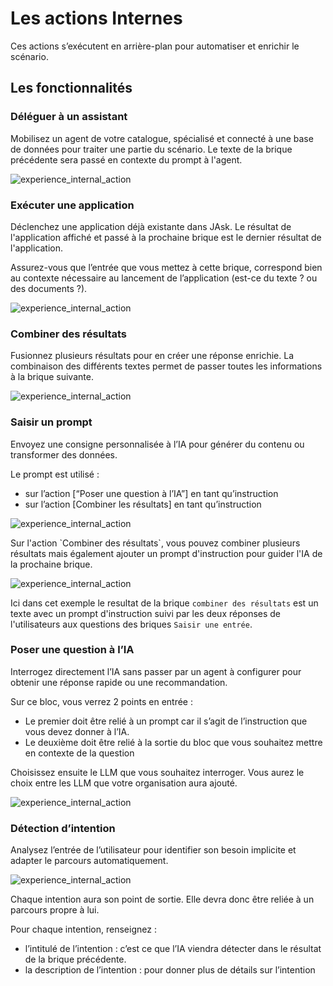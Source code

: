 
# Les actions Internes

Ces actions s’exécutent en arrière-plan pour automatiser et enrichir le scénario. 

## Les fonctionnalités

### Déléguer à un assistant

Mobilisez un agent de votre catalogue, spécialisé et connecté à une base de données pour traiter une partie du scénario. Le texte de la brique précédente sera passé en contexte du prompt à l'agent.

![experience_internal_action](@public/experiences/agent.png)

### Exécuter une application

Déclenchez une application déjà existante dans JAsk. Le résultat de l'application affiché et passé à la prochaine brique est le dernier résultat de l'application.

<Callout type="warning">
Assurez-vous que l’entrée que vous mettez à cette brique, correspond bien au contexte nécessaire au lancement de l’application (est-ce du texte ? ou des documents ?).
</Callout>

![experience_internal_action](@public/experiences/app.png)


### Combiner des résultats

Fusionnez plusieurs résultats pour en créer une réponse enrichie. La combinaison des différents textes permet de passer toutes les informations à la brique suivante.

![experience_internal_action](@public/experiences/merge.png)


### Saisir un prompt

Envoyez une consigne personnalisée à l’IA pour générer du contenu ou transformer des données.

Le prompt est utilisé : 

- sur l’action [“Poser une question à l’IA”] en tant qu’instruction
- sur l’action [Combiner les résultats] en tant qu’instruction

![experience_internal_action](@public/experiences/ai.png)

<Callout>
Sur l'action `Combiner des résultats`, vous pouvez combiner plusieurs résultats mais également ajouter un prompt d'instruction pour guider l'IA de la prochaine brique.
</Callout>

![experience_internal_action](@public/experiences/merge-tip.png)

Ici dans cet exemple le resultat de la brique `combiner des résultats` est un texte avec un prompt d'instruction suivi par les deux réponses de l'utilisateurs aux questions des briques `Saisir une entrée`.


### Poser une question à l’IA

Interrogez directement l’IA sans passer par un agent à configurer pour obtenir une réponse rapide ou une recommandation.

Sur ce bloc, vous verrez 2 points en entrée : 

- Le premier doit être relié à un prompt car il s’agit de l’instruction que vous devez donner à l’IA.
- Le deuxième doit être relié à la sortie du bloc que vous souhaitez mettre en contexte de la question

Choisissez ensuite le LLM que vous souhaitez interroger. Vous aurez le choix entre les LLM que votre organisation aura ajouté. 

![experience_internal_action](@public/experiences/ai.png)

### Détection d’intention

Analysez l’entrée de l’utilisateur pour identifier son besoin implicite et adapter le parcours automatiquement. 

![experience_internal_action](@public/experiences/intent.png)

Chaque intention aura son point de sortie. Elle devra donc être reliée à un parcours propre à lui. 

Pour chaque intention, renseignez : 

- l’intitulé de l’intention : c’est ce que l’IA viendra détecter dans le résultat de la brique précédente.
- la description de l’intention : pour donner plus de détails sur l’intention
